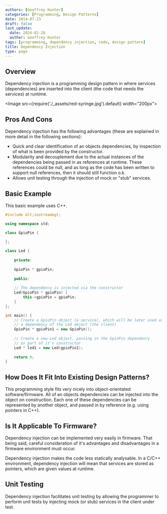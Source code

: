 ```yaml
---
authors: [Geoffrey Hunter]
categories: [Programming, Design Patterns]
date: 2014-07-23
draft: false
last_update:
  date: 2024-02-28
  author: Geoffrey Hunter
tags: [programming, dependency injection, code, design pattern]
title: Dependency Injection
type: page
---
```


## Overview

Dependency injection is a programming design pattern in where services (dependencies) are inserted into the client (the code that needs the services) at runtime.

<Image src={require('./_assets/red-syringe.jpg').default} width="200px"></Image>

## Pros And Cons

Dependency injection has the following advantages (these are explained in more detail in the following sections):

* Quick and clear identification of an objects dependencies, by inspection of what is been provided by the constructor.
* Modularity and decouplement due to the actual instances of the dependencies being passed in as references at runtime. These references could be null, and as long as the code has been written to support null references, then it should still function o.k.
* Allows unit testing through the injection of mock or "stub" services.

## Basic Example

This basic example uses C++.

```cpp
#include &lt;iostream&gt;

using namespace std;

class GpioPin {
    
};

class Led {
    
    private:
    
    GpioPin * gpioPin;
    
    public:
    
    // The dependency is injected via the constructor
    Led(GpioPin * gpioPin) {
        this->gpioPin = gpioPin;
    }
};

int main() {
    // Create a GpioPin object (a service), which will be later used as
    // a dependency of the Led object (the client)
    GpioPin * gpioPin1 = new GpioPin();
    
    // Create a new Led object, passing in the GpioPin dependency
    // as part of it's constructor
    Led * led1 = new Led(gpioPin1);
    
    return 0;
}
```

## How Does It Fit Into Existing Design Patterns?

This programming style fits very nicely into object-orientated software/firmware. All of an objects dependencies can be injected into the object on construction. Each one of these dependencies can be represented by another object, and passed in by reference (e.g. using pointers in C++).

## Is It Applicable To Firmware?

Dependency injection can be implemented very easily in firmware. That being said, careful consideration of it's advantages and disadvantages in a firmware environment must occur.

Dependency injection makes the code less statically analysable. In a C/C++ environment, dependency injection will mean that services are stored as pointers, which are given values at runtime.

## Unit Testing

Dependency injection facilitates unit testing by allowing the programmer to perform unit tests by injecting mock (or stub) services in the client under test.
